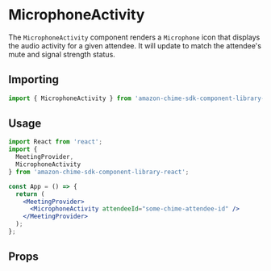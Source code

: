 
<Meta title="SDK Components/MicrophoneActivity" />

# MicrophoneActivity

The `MicrophoneActivity` component renders a `Microphone` icon that displays the audio activity for a given attendee.
It will update to match the attendee's mute and signal strength status.

## Importing

```javascript
import { MicrophoneActivity } from 'amazon-chime-sdk-component-library-react';
```

## Usage

```jsx
import React from 'react';
import {
  MeetingProvider,
  MicrophoneActivity
} from 'amazon-chime-sdk-component-library-react';

const App = () => {
  return (
    <MeetingProvider>
      <MicrophoneActivity attendeeId="some-chime-attendee-id" />
    </MeetingProvider>
  );
};
```

## Props

<ArgTypes of={MicrophoneActivity} />
